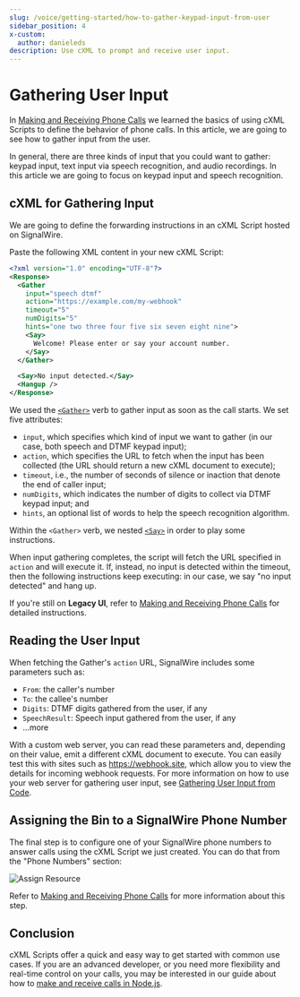 ```yaml
---
slug: /voice/getting-started/how-to-gather-keypad-input-from-user
sidebar_position: 4
x-custom:
  author: danieleds
description: Use cXML to prompt and receive user input.
---
```



# Gathering User Input

In [Making and Receiving Phone Calls](./making-and-receiving-phone-calls/index.mdx) we
learned the basics of using cXML Scripts to define the behavior of phone calls. In
this article, we are going to see how to gather input from the user.

In general, there are three kinds of input that you could want to gather: keypad
input, text input via speech recognition, and audio recordings. In this article
we are going to focus on keypad input and speech recognition.

## cXML for Gathering Input

We are going to define the forwarding instructions in an cXML Script hosted on SignalWire. 

<CreateCXML />

<NewLegacy />

Paste the following XML content in your new cXML Script:

```xml
<?xml version="1.0" encoding="UTF-8"?>
<Response>
  <Gather
    input="speech dtmf"
    action="https://example.com/my-webhook"
    timeout="5"
    numDigits="5"
    hints="one two three four five six seven eight nine">
    <Say>
      Welcome! Please enter or say your account number.
    </Say>
  </Gather>

  <Say>No input detected.</Say>
  <Hangup />
</Response>
```

We used the [`<Gather>`](/compatibility-api/cxml/voice/gather) verb to gather input as soon as the call starts. We set five attributes:

- `input`, which specifies which kind of input we want to gather (in our case, both speech and DTMF keypad input);
- `action`, which specifies the URL to fetch when the input has been collected (the URL should return a new cXML document to execute);
- `timeout`, i.e., the number of seconds of silence or inaction that denote the end of caller input;
- `numDigits`, which indicates the number of digits to collect via DTMF keypad input; and
- `hints`, an optional list of words to help the speech recognition algorithm.

Within the `<Gather>` verb, we nested [`<Say>`](/compatibility-api/cxml/voice/say) in order to play some instructions.

When input gathering completes, the script will fetch the URL specified in
`action` and will execute it. If, instead, no input is detected within the
timeout, then the following instructions keep executing: in our case, we say "no input detected" and hang up.

If you're still on **Legacy UI**, refer to [Making and Receiving Phone Calls](./making-and-receiving-phone-calls/index.mdx) for detailed instructions.

## Reading the User Input

When fetching the Gather's `action` URL, SignalWire includes some parameters such as:

- `From`: the caller's number
- `To`: the callee's number
- `Digits`: DTMF digits gathered from the user, if any
- `SpeechResult`: Speech input gathered from the user, if any
- ...more

With a custom web server, you can read these parameters and, depending on their
value, emit a different cXML document to execute. You can easily test this with
sites such as https://webhook.site, which allow you to view the details for
incoming webhook requests. For more information on how to use your web server
for gathering user input, see [Gathering User Input from Code](/compatibility-api/guides/voice/general/gathering-user-input-from-code).


## Assigning the Bin to a SignalWire Phone Number

The final step is to configure one of your SignalWire phone numbers to answer calls using the cXML Script we just created. 
You can do that from the "Phone Numbers" section:

![Assign Resource](@image/dashboard/phone-numbers/assign-resource-voice.png)

Refer to [Making and Receiving Phone Calls](./making-and-receiving-phone-calls/index.mdx#receiving-incoming-calls) for more information about this step.

## Conclusion

cXML Scripts offer a quick and easy way to get started with common use cases. If you are an advanced developer, or you need more
flexibility and real-time control on your calls, you may be interested in our
guide about how to [make and receive calls in Node.js](/sdks/realtime-sdk/guides/voice/first-steps-with-voice).
